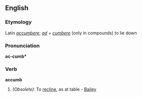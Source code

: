 ==English==

===Etymology===
Latin ''[[accumbere]]''; ''[[ad]]'' + ''[[cumbere]]'' (only in compounds) to lie down

===Pronunciation===
'''ac-cumb*'''

===Verb===
'''accumb'''

# ''(Obsolete):'' To [[recline]], as at table - [[Bailey]]